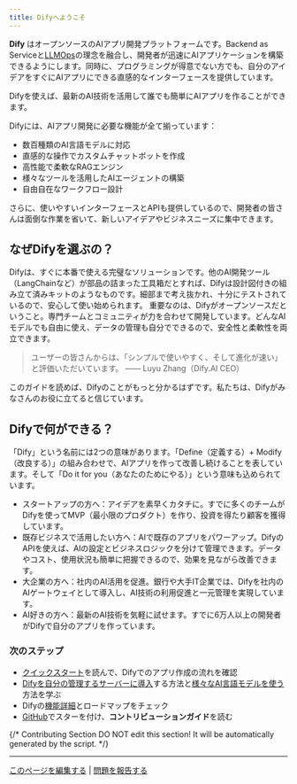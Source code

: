 ```yaml
---
title: Difyへようこそ
---
```


**Dify** はオープンソースのAIアプリ開発プラットフォームです。Backend as Serviceと[LLMOps](learn-more/extended-reading/what-is-llmops.md)の理念を融合し、開発者が迅速にAIアプリケーションを構築できるようにします。同時に、プログラミングが得意でない方でも、自分のアイデアをすぐにAIアプリにできる直感的なインターフェースを提供しています。

Difyを使えば、最新のAI技術を活用して誰でも簡単にAIアプリを作ることができます。

Difyには、AIアプリ開発に必要な機能が全て揃っています：

* 数百種類のAI言語モデルに対応
* 直感的な操作でカスタムチャットボットを作成
* 高性能で柔軟なRAGエンジン
* 様々なツールを活用したAIエージェントの構築
* 自由自在なワークフロー設計

さらに、使いやすいインターフェースとAPIも提供しているので、開発者の皆さんは面倒な作業を省いて、新しいアイデアやビジネスニーズに集中できます。

## なぜDifyを選ぶの？

Difyは、すぐに本番で使える完璧なソリューションです。他のAI開発ツール（LangChainなど）が部品の詰まった工具箱だとすれば、Difyは設計図付きの組み立て済みキットのようなものです。細部まで考え抜かれ、十分にテストされているので、安心して使い始められます。 重要なのは、Difyがオープンソースだということ。専門チームとコミュニティが力を合わせて開発しています。どんなAIモデルでも自由に使え、データの管理も自分でできるので、安全性と柔軟性を両立できます。

> ユーザーの皆さんからは、「シンプルで使いやすく、そして進化が速い」と評価いただいています。
> —— Luyu Zhang（Dify.AI CEO）

このガイドを読めば、Difyのことがもっと分かるはずです。私たちは、Difyがみなさんのお役に立てると信じています。

## Difyで何ができる？

<Info>
「Dify」という名前には2つの意味があります。「Define（定義する）+ Modify（改良する）」の組み合わせで、AIアプリを作って改善し続けることを表しています。そして「Do it for you（あなたのためにやる）」という意味も込められています。
</Info>

* スタートアップの方へ：アイデアを素早くカタチに。すでに多くのチームがDifyを使ってMVP（最小限のプロダクト）を作り、投資を得たり顧客を獲得しています。
* 既存ビジネスで活用したい方へ：AIで既存のアプリをパワーアップ。DifyのAPIを使えば、AIの設定とビジネスロジックを分けて管理できます。データやコスト、使用状況も簡単に把握できるので、効果を見ながら改善できます。
* 大企業の方へ：社内のAI活用を促進。銀行や大手IT企業では、Difyを社内のAIゲートウェイとして導入し、AI技術の利用促進と一元管理を実現しています。
* AI好きの方へ：最新のAI技術を気軽に試せます。すでに6万人以上の開発者がDifyで自分のアプリを作っています。

### 次のステップ

* [クイックスタート](/ja-jp/guides/application-orchestrate/creating-an-application)を読んで、Difyでのアプリ作成の流れを確認
* [Difyを自分の管理するサーバーに導入](/ja-jp/getting-started/install-self-hosted/)する方法と[様々なAI言語モデルを使う](/ja-jp/guides/model-configuration/)方法を学ぶ
* Difyの[機能詳細](/ja-jp/getting-started/readme/features-and-specifications.md)とロードマップをチェック
* [GitHub](https://github.com/langgenius/dify)でスターを付け、**コントリビューションガイド**を読む

{/*
Contributing Section
DO NOT edit this section!
It will be automatically generated by the script.
*/}

---

[このページを編集する](https://github.com/langgenius/dify-docs/edit/main/ja-jp/introduction.mdx) | [問題を報告する](https://github.com/langgenius/dify-docs/issues/new?template=docs.yml)

